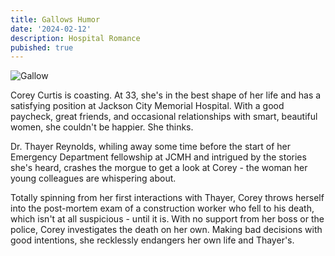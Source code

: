 ```yaml
---
title: Gallows Humor
date: '2024-02-12'
description: Hospital Romance
pubished: true
---
```


![Gallow](/img/gallowshumor.jpg)

Corey Curtis is coasting. At 33, she's in the best shape of her life and has a satisfying position at Jackson City Memorial Hospital. With a good paycheck, great friends, and occasional relationships with smart, beautiful women, she couldn't be happier. She thinks.

Dr. Thayer Reynolds, whiling away some time before the start of her Emergency Department fellowship at JCMH and intrigued by the stories she's heard, crashes the morgue to get a look at Corey - the woman her young colleagues are whispering about.

Totally spinning from her first interactions with Thayer, Corey throws herself into the post-mortem exam of a construction worker who fell to his death, which isn't at all suspicious - until it is. With no support from her boss or the police, Corey investigates the death on her own. Making bad decisions with good intentions, she recklessly endangers her own life and Thayer's.
